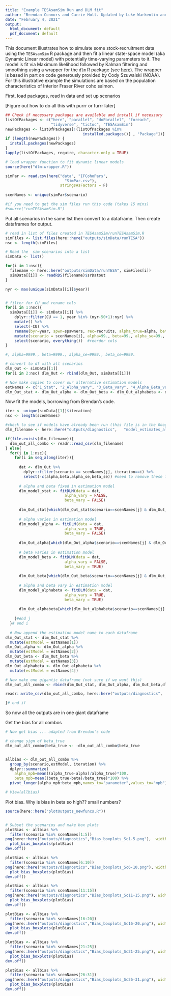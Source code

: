 ```yaml
---
title: "Example TESAsamSim Run and DLM fit"
author: "Brendan Connors and Carrie Holt. Updated by Luke Warkentin and Robyn Forrest"
date: "February 4, 2021"
output:
  html_document: default
  pdf_document: default
---
```


This document illustrates how to simulate some stock-recruitment data using the `TESAsamSim` R package and then fit a linear state-space model (aka Dynamic Linear model) with potentially time-varying parameters to it. The model is fit via Maximum likelihood followed by Kalman filtering and smoothing using a wrapper for the `dlm` R package (see [here](https://cran.r-project.org/web/packages/dlm/index.html)). The wrapper is based in part on code generously provided by Cody Szuwalski (NOAA). For this illustrative example the simulations are based on the population characteristics of Interior Fraser River coho salmon.

First, load packages, read in data and set up scenarios

[Figure out how to do all this with purrr or furrr later]

```r

## Check if necessary packages are available and install if necessary
listOfPackages <- c("here", "parallel", "doParallel", "foreach", 
                    "tidyverse", "tictoc", "TESAsamSim")
newPackages <- listOfPackages[!(listOfPackages %in% 
                                  installed.packages()[ , "Package"])]
if (length(newPackages)) {
  install.packages(newPackages)
}
lapply(listOfPackages, require, character.only = TRUE)

# load wrapper function to fit dynamic linear models
source(here("dlm-wrapper.R"))

simPar <- read.csv(here("data", "IFCohoPars",
                          "SimPar.csv"),
                        stringsAsFactors = F)
 
scenNames <- unique(simPar$scenario)

#if you need to get the sim files run this code (takes 15 mins)
#source("runTESAsamSim.R")


```

Put all scenarios in the same list then convert to a dataframe. Then create dataframes for output.

```r

# read in list of files created in TESAsamSim/runTESAsamSim.R
simFiles <- list.files(here::here("outputs/simData/runTESA"))
nsc <- length(simFiles)

# Read the  sim scenarios into a list
simData <- list()

for(i in 1:nsc){
  filename <- here::here("outputs/simData/runTESA", simFiles[i])
  simData[[i]] <- readRDS(filename)$srDatout
}

nyr <- max(unique(simData[[i]]$year))


# filter for CU and rename cols
for(i in 1:nsc){
  simData[[i]] <- simData[[i]] %>% 
    dplyr::filter(CU == 1, year %in% (nyr-50+1):nyr) %>% 
    mutate() %>% 
    select(-CU) %>% 
    rename(byr=year, spwn=spawners, rec=recruits, alpha_true=alpha, beta_true=beta) %>% 
    mutate(scenario = scenNames[i], alpha=99., beta=99., alpha_se=99., beta_se=99.) %>% # cols for output
    select(scenario, everything())  #reorder cols
}

#, alpha=9999., beta=9999., alpha_se=9999., beta_se=9999.

# convert to df with all scenarios
dlm_Out <- simData[[1]]
for(i in 2:nsc) dlm_Out <- rbind(dlm_Out, simData[[i]])

# Now make copies to cover our alternative estimation models
estNames <- c("1_Stat", "2_Alpha_vary", "3_Beta_vary", "4_Alpha_Beta_vary")
dlm_Out_stat <- dlm_Out_alpha <- dlm_Out_beta <- dlm_Out_alphabeta <- dlm_Out


```

Now fit the models, borrowing from Brendan's code.

```r

iter <- unique(simData[[1]]$iteration)
nsc <- length(scenNames)

#check to see if models have already been run (this file is in the Google drive)
dlm_filename <- here::here("outputs/diagnostics",   "model_estimates_all_combos.csv")

if(file.exists(dlm_filename)){
  dlm_out_all_combo <- readr::read_csv(dlm_filename)
} else{
  for(j in 1:nsc){
    for(i in seq_along(iter)){
      
      dat <- dlm_Out %>% 
        dplyr::filter(scenario == scenNames[j], iteration==i) %>% 
        select(-c(alpha,beta,alpha_se,beta_se)) #need to remove these for fitting
      
      # alpha and beta fixed in estimation model
      dlm_model_stat <- fitDLM(data = dat,
                          alpha_vary = FALSE,
                          beta_vary = FALSE)
      
      dlm_Out_stat[which(dlm_Out_stat$scenario==scenNames[j] & dlm_Out_stat$iteration==i),10:13] <- dlm_model_stat$results[,10:13]
   
      # alpha varies in estimation model
      dlm_model_alpha <- fitDLM(data = dat,
                          alpha_vary = TRUE,
                          beta_vary = FALSE)
      
      dlm_Out_alpha[which(dlm_Out_alpha$scenario==scenNames[j] & dlm_Out_alpha$iteration==i),10:13] <- dlm_model_alpha$results[,10:13]
      
      # beta varies in estimation model
      dlm_model_beta <- fitDLM(data = dat,
                          alpha_vary = FALSE,
                          beta_vary = TRUE)
      
      dlm_Out_beta[which(dlm_Out_beta$scenario==scenNames[j] & dlm_Out_beta$iteration==i),10:13] <- dlm_model_beta$results[,10:13]
      
      # alpha and beta vary in estimation model
      dlm_model_alphabeta <- fitDLM(data = dat,
                          alpha_vary = TRUE,
                          beta_vary = TRUE)
      
      dlm_Out_alphabeta[which(dlm_Out_alphabeta$scenario==scenNames[j] & dlm_Out_alphabeta$iteration==i),10:13] <- dlm_model_alphabeta$results[,10:13]
   
    }#end j
  }# end i
  
  # Now append the estimation model name to each dataframe
dlm_Out_stat <- dlm_Out_stat %>% 
  mutate(estModel = estNames[1])
dlm_Out_alpha <- dlm_Out_alpha %>% 
  mutate(estModel = estNames[2])
dlm_Out_beta <- dlm_Out_beta %>% 
  mutate(estModel = estNames[3])
dlm_Out_alphabeta <- dlm_Out_alphabeta %>% 
  mutate(estModel = estNames[4])

# Now make one gigantic dataframe (not sure if we want this)
dlm_out_all_combo <- rbind(dlm_Out_stat, dlm_Out_alpha, dlm_Out_beta,dlm_Out_alphabeta)

readr::write_csv(dlm_out_all_combo, here::here("outputs/diagnostics",   "model_estimates_all_combos.csv"))

}# end if


```

So now all the outputs are in one giant dataframe

Get the bias for all combos

```r
# Now get bias ... adapted from Brendan's code

# change sign of beta_true
dlm_out_all_combo$beta_true <- -dlm_out_all_combo$beta_true


allbias <- dlm_out_all_combo %>%
  group_by(scenario,estModel, iteration) %>%
  dplyr::summarize(
    alpha_mpb=mean((alpha_true-alpha)/alpha_true)*100,
    beta_mpb=mean((beta_true-beta)/beta_true)*100) %>%
  pivot_longer(alpha_mpb:beta_mpb,names_to="parameter",values_to="mpb")

# View(allbias)

```

Plot bias. Why is bias in beta so high?? small numbers?

```r
source(here::here("plotOutputs_newfuncs.R"))


# Subset the scenarios and make box plots
plotBias <- allbias %>% 
  filter(scenario %in% scenNames[1:5])
png(here::here("outputs/diagnostics","Bias_boxplots_Sc1-5.png"),  width = 960, height = 720)
  plot_bias_boxplots(plotBias)
dev.off()

plotBias <- allbias %>% 
  filter(scenario %in% scenNames[6:10])
png(here::here("outputs/diagnostics","Bias_boxplots_Sc6-10.png"), width = 960, height = 720 )
  plot_bias_boxplots(plotBias)
dev.off()

plotBias <- allbias %>% 
  filter(scenario %in% scenNames[11:15])
png(here::here("outputs/diagnostics","Bias_boxplots_Sc11-15.png"), width = 960, height = 720 )
  plot_bias_boxplots(plotBias)
dev.off()

plotBias <- allbias %>% 
  filter(scenario %in% scenNames[16:20])
png(here::here("outputs/diagnostics","Bias_boxplots_Sc16-20.png"), width = 960, height = 720 )
  plot_bias_boxplots(plotBias)
dev.off()

plotBias <- allbias %>% 
  filter(scenario %in% scenNames[21:25])
png(here::here("outputs/diagnostics","Bias_boxplots_Sc21-25.png"), width = 960, height = 720 )
  plot_bias_boxplots(plotBias)
dev.off()

plotBias <- allbias %>% 
  filter(scenario %in% scenNames[26:31])
png(here::here("outputs/diagnostics","Bias_boxplots_Sc26-31.png"), width = 960, height = 720 )
  plot_bias_boxplots(plotBias)
dev.off()


```
















